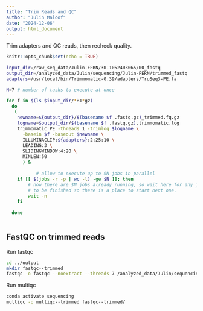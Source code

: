 ```yaml
---
title: "Trim Reads and QC"
author: "Julin Maloof"
date: "2024-12-06"
output: html_document
---
```


Trim adapters and QC reads, then recheck quality.

```r
knitr::opts_chunk$set(echo = TRUE)
```

```bash
input_dir=/raw_seq_data/Julin-FERN/30-1052403065/00_fastq
output_dir=/analyzed_data/Julin/sequencing/Julin-FERN/trimmed_fastq
adapters=/usr/local/bin/Trimmomatic-0.39/adapters/TruSeq3-PE.fa

N=7 # number of tasks to execute at once

for f in $(ls $input_dir/*R1*gz)
  do
   (
    newname=${output_dir}/$(basename $f .fastq.gz)_trimmed.fq.gz
    logname=$output_dir/$(basename $f .fastq.gz).trimmomatic.log
    trimmomatic PE -threads 1 -trimlog $logname \
      -basein $f -baseout $newname \
      ILLUMINACLIP:${adapters}:2:25:10 \
      LEADING:3 \
      SLIDINGWINDOW:4:20 \
      MINLEN:50
      ) &
      
           # allow to execute up to $N jobs in parallel
    if [[ $(jobs -r -p | wc -l) -ge $N ]]; then
        # now there are $N jobs already running, so wait here for any job
        # to be finished so there is a place to start next one.
        wait -n
    fi
      
  done
  
```

## FastQC on trimmed reads

Run fastqc

```bash
cd ../output
mkdir fastqc--trimmed
fastqc -o fastqc --noextract --threads 7 /analyzed_data/Julin/sequencing/Julin-FERN/trimmed_fastq/*gz
```

Run multiqc

```bash
conda activate sequencing
multiqc -o multiqc--trimmed fastqc--trimmed/
```